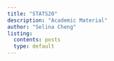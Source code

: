 ```yaml
---
title: "STATS20"
description: "Academic Material"
author: "Selina Cheng"
listing:
  contents: posts
  type: default
---
```


